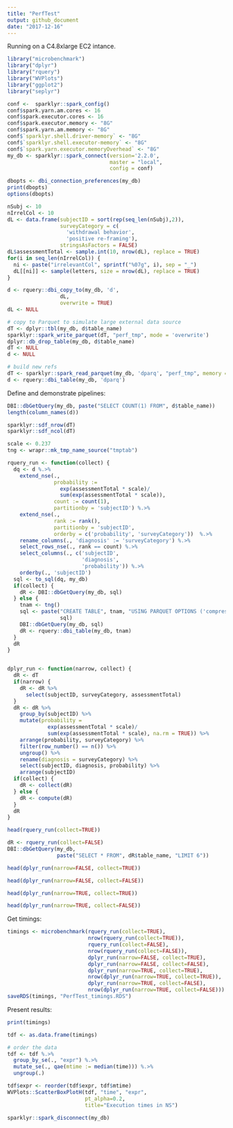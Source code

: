 ```yaml
---
title: "PerfTest"
output: github_document
date: "2017-12-16"
---
```


<!-- PerfTest.md is generated from PerfTest.Rmd. Please edit that file -->

Running on a C4.8xlarge EC2 intance.

```r
library("microbenchmark")
library("dplyr")
library("rquery")
library("WVPlots")
library("ggplot2")
library("seplyr")

conf <-  sparklyr::spark_config()
conf$spark.yarn.am.cores <- 16
conf$spark.executor.cores <- 16
conf$spark.executor.memory <- "8G"
conf$spark.yarn.am.memory <- "8G"
conf$`sparklyr.shell.driver-memory` <- "8G"
conf$`sparklyr.shell.executor-memory` <- "8G"
conf$`spark.yarn.executor.memoryOverhead` <- "8G"
my_db <- sparklyr::spark_connect(version='2.2.0', 
                                 master = "local",
                                 config = conf)

dbopts <- dbi_connection_preferences(my_db)
print(dbopts)
options(dbopts)

nSubj <- 10
nIrrelCol <- 10
dL <- data.frame(subjectID = sort(rep(seq_len(nSubj),2)),
                 surveyCategory = c(
                   'withdrawal behavior',
                   'positive re-framing'),
                 stringsAsFactors = FALSE)
dL$assessmentTotal <- sample.int(10, nrow(dL), replace = TRUE)
for(i in seq_len(nIrrelCol)) {
  ni <- paste("irrelevantCol", sprintf("%07g", i), sep = "_")
  dL[[ni]] <- sample(letters, size = nrow(dL), replace = TRUE)
}

d <- rquery::dbi_copy_to(my_db, 'd',
                 dL,
                 overwrite = TRUE)
dL <- NULL

# copy to Parquet to simulate large external data source
dT <- dplyr::tbl(my_db, d$table_name)
sparklyr::spark_write_parquet(dT, "perf_tmp", mode = 'overwrite')
dplyr::db_drop_table(my_db, d$table_name)
dT <- NULL
d <- NULL

# build new refs
dT <- sparklyr::spark_read_parquet(my_db, 'dparq', "perf_tmp", memory = FALSE)
d <- rquery::dbi_table(my_db, 'dparq')
```

Define and demonstrate pipelines:

```r
DBI::dbGetQuery(my_db, paste("SELECT COUNT(1) FROM", d$table_name))
length(column_names(d))

sparklyr::sdf_nrow(dT)
sparklyr::sdf_ncol(dT)

scale <- 0.237
tng <- wrapr::mk_tmp_name_source("tmptab")

rquery_run <- function(collect) {
  dq <- d %.>%
    extend_nse(.,
               probability :=
                 exp(assessmentTotal * scale)/
                 sum(exp(assessmentTotal * scale)),
               count := count(1),
               partitionby = 'subjectID') %.>%
    extend_nse(.,
               rank := rank(),
               partitionby = 'subjectID',
               orderby = c('probability', 'surveyCategory'))  %.>%
    rename_columns(., 'diagnosis' := 'surveyCategory') %.>%
    select_rows_nse(., rank == count) %.>%
    select_columns(., c('subjectID', 
                        'diagnosis', 
                        'probability')) %.>%
    orderby(., 'subjectID')
  sql <- to_sql(dq, my_db)
  if(collect) {
    dR <- DBI::dbGetQuery(my_db, sql)
  } else {
    tnam <- tng()
    sql <- paste("CREATE TABLE", tnam, "USING PARQUET OPTIONS ('compression'='snappy') AS", 
                 sql)
    DBI::dbGetQuery(my_db, sql)
    dR <- rquery::dbi_table(my_db, tnam)
  }
  dR
}


dplyr_run <- function(narrow, collect) {
  dR <- dT
  if(narrow) {
    dR <- dR %>%
      select(subjectID, surveyCategory, assessmentTotal)
  }
  dR <- dR %>%
    group_by(subjectID) %>%
    mutate(probability =
             exp(assessmentTotal * scale)/
             sum(exp(assessmentTotal * scale), na.rm = TRUE)) %>%
    arrange(probability, surveyCategory) %>%
    filter(row_number() == n()) %>%
    ungroup() %>%
    rename(diagnosis = surveyCategory) %>%
    select(subjectID, diagnosis, probability) %>%
    arrange(subjectID)
  if(collect) {
    dR <- collect(dR)
  } else {
    dR <- compute(dR)
  }
  dR
}

head(rquery_run(collect=TRUE))

dR <- rquery_run(collect=FALSE) 
DBI::dbGetQuery(my_db, 
                paste("SELECT * FROM", dR$table_name, "LIMIT 6"))

head(dplyr_run(narrow=FALSE, collect=TRUE))

head(dplyr_run(narrow=FALSE, collect=FALSE))

head(dplyr_run(narrow=TRUE, collect=TRUE))

head(dplyr_run(narrow=TRUE, collect=FALSE))
```

Get timings:

```r
timings <- microbenchmark(rquery_run(collect=TRUE), 
                          nrow(rquery_run(collect=TRUE)), 
                          rquery_run(collect=FALSE), 
                          nrow(rquery_run(collect=FALSE)), 
                          dplyr_run(narrow=FALSE, collect=TRUE), 
                          dplyr_run(narrow=FALSE, collect=FALSE), 
                          dplyr_run(narrow=TRUE, collect=TRUE),
                          nrow(dplyr_run(narrow=TRUE, collect=TRUE)),
                          dplyr_run(narrow=TRUE, collect=FALSE),
                          nrow(dplyr_run(narrow=TRUE, collect=FALSE)))
saveRDS(timings, "PerfTest_timings.RDS")
```

Present results:

```r

print(timings)

tdf <- as.data.frame(timings)

# order the data
tdf <- tdf %.>%
  group_by_se(., "expr") %.>%
  mutate_se(., qae(mtime := median(time))) %.>%
  ungroup(.)

tdf$expr <- reorder(tdf$expr, tdf$mtime)
WVPlots::ScatterBoxPlotH(tdf, "time", "expr",  
                         pt_alpha=0.2,
                         title="Execution times in NS")
```



```r
sparklyr::spark_disconnect(my_db)
```

